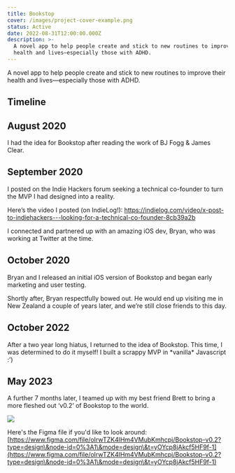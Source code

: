 ```yaml
---
title: Bookstop
cover: /images/project-cover-example.png
status: Active
date: 2022-08-31T12:00:00.000Z
description: >-
  A novel app to help people create and stick to new routines to improve their
  health and lives—especially those with ADHD.
---
```


A novel app to help people create and stick to new routines to improve their health and lives—especially those with ADHD.

## Timeline


August 2020
-----------

I had the idea for Bookstop after reading the work of BJ Fogg & James Clear.

## September 2020

I posted on the Indie Hackers forum seeking a technical co-founder to turn the MVP I had designed into a reality.

Here’s the video I posted (on IndieLog!):
https://indielog.com/video/x-post-to-indiehackers---looking-for-a-technical-co-founder-8cb39a2b

I connected and partnered up with an amazing iOS dev, Bryan, who was working at Twitter at the time.

## October 2020

Bryan and I released an initial iOS version of Bookstop and began early marketing and user testing.

Shortly after, Bryan respectfully bowed out. He would end up visiting me in New Zealand a couple of years later, and we’re still close friends to this day.

## October 2022

After a two year long hiatus, I returned to the idea of Bookstop. This time, I was determined to do it myself!
I built a scrappy MVP in \*vanilla\* Javascript :’)

## May 2023

A further 7 months later, I teamed up with my best friend Brett to bring a more fleshed out ‘v0.2’ of Bookstop to the world.

![](</images/Monosnap Bookstop v0.2 - Figma 2023-10-16 12.26.55.png>)

Here's the Figma file if you'd like to look around: [https://www.figma.com/file/oIrwTZK4lHm4VMubKmhcpj/Bookstop-v0.2?type=design\&node-id=0%3A1\&mode=design\&t=yOYcp8jAkcf5HF9f-1](https://www.figma.com/file/oIrwTZK4lHm4VMubKmhcpj/Bookstop-v0.2?type=design\&node-id=0%3A1\&mode=design\&t=yOYcp8jAkcf5HF9f-1)
